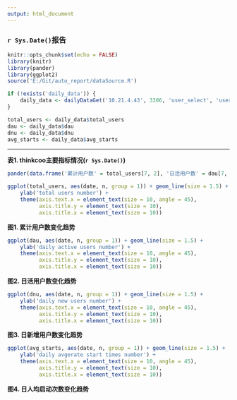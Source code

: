 ```yaml
---
output: html_document
---
```


### `r Sys.Date()`报告
```r
knitr::opts_chunk$set(echo = FALSE)
library(knitr)
library(pander)
library(ggplot2)
source('E:/Git/auto_report/dataSource.R')

if (!exists('daily_data')) {
    daily_data <- dailyDataGet('10.21.4.43', 3306, 'user_select', 'user_select', 'yz_sys_db', Sys.Date(), 7)
}

total_users <- daily_data$total_users
dau <- daily_data$dau
dnu <- daily_data$dnu
avg_starts <- daily_data$avg_starts
```

*****
**表1. thinkcoo主要指标情况(`r Sys.Date()`)**
```r
pander(data.frame('累计用户数' = total_users[7, 2], '日活用户数' = dau[7, 2], '日新增用户数' = dnu[7, 2], '日人均启动次数' = avg_starts[7, 2]), style = 'rmarkdown')
```

```r
ggplot(total_users, aes(date, n, group = 1)) + geom_line(size = 1.5) + 
    ylab('total users number') + 
    theme(axis.text.x = element_text(size = 10, angle = 45), 
          axis.title.y = element_text(size = 10), 
          axis.title.x = element_text(size = 10))
```
**图1. 累计用户数变化趋势**


```r
ggplot(dau, aes(date, n, group = 1)) + geom_line(size = 1.5) + 
    ylab('daily active users number') + 
    theme(axis.text.x = element_text(size = 10, angle = 45), 
          axis.title.y = element_text(size = 10), 
          axis.title.x = element_text(size = 10))
```
**图2. 日活用户数变化趋势**

```r
ggplot(dnu, aes(date, n, group = 1)) + geom_line(size = 1.5) + 
    ylab('daily new users number') + 
    theme(axis.text.x = element_text(size = 10, angle = 45), 
          axis.title.y = element_text(size = 10), 
          axis.title.x = element_text(size = 10))
```
**图3. 日新增用户数变化趋势**

```r
ggplot(avg_starts, aes(date, n, group = 1)) + geom_line(size = 1.5) + 
    ylab('daily avgerate start times number') + 
    theme(axis.text.x = element_text(size = 10, angle = 45), 
          axis.title.y = element_text(size = 10), 
          axis.title.x = element_text(size = 10))
```
**图4. 日人均启动次数变化趋势**
